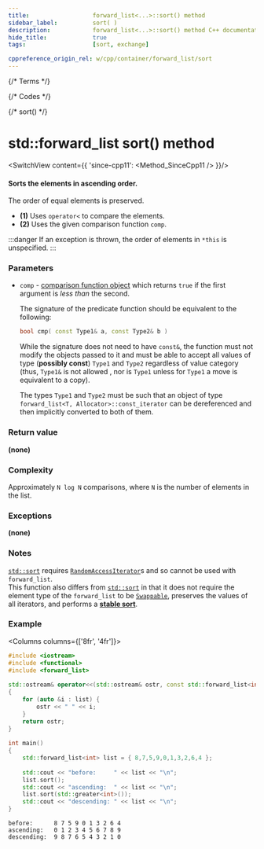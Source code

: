 ```yaml
---
title:					forward_list<...>::sort() method
sidebar_label:			sort( )
description:			forward_list<...>::sort() method C++ documentation
hide_title:				true
tags:					[sort, exchange]

cppreference_origin_rel: w/cpp/container/forward_list/sort
---
```


{/* Terms */}

{/* Codes */}

{/* sort() */}

# std::forward_list sort() method

<SwitchView content={{
	'since-cpp11': <Method_SinceCpp11 />
}}/>

#### Sorts the elements in **ascending** order.

The order of equal elements is preserved.

 - **(1)** Uses `operator<` to compare the elements.
 - **(2)** Uses the given comparison function `comp`.

:::danger
If an exception is thrown, the order of elements in `*this` is unspecified.
:::

### Parameters

 - `comp` - [comparison function object](/docs/named_req/Compare) which returns `true` if the first argument is *less than* the second.

	The signature of the predicate function should be equivalent to the following:
	```cpp
	bool cmp( const Type1& a, const Type2& b )
	```
	While the signature does not need to have `const&`, the function must not modify the objects passed to it and must be able to accept all values of type (**possibly const**) `Type1` and `Type2` regardless of value category (thus, `Type1&` is not allowed <Since v='cpp11'>, nor is <code>Type1</code> unless for <code>Type1</code> a move is equivalent to a copy</Since>).

	The types `Type1` and `Type2` must be such that an object of type `forward_list<T, Allocator>::const_iterator` can be dereferenced and then implicitly converted to both of them.

### Return value

**(none)**

### Complexity

Approximately `N log N` comparisons, where `N` is the number of elements in the list.

### Exceptions

**(none)**

### Notes

[`std::sort`](#) requires [`RandomAccessIterator`](/named_req/RandomAccessIterator)s and so cannot be used with `forward_list`.  
This function also differs from [`std::sort`](#) in that it does not require the element type of the `forward_list` to be [`Swappable`](/named_req/Swappable), preserves the values of all iterators, and performs a [**stable sort**](#).

### Example

<Columns columns={['8fr', '4fr']}>
<div>

```cpp title='Main.cpp' showLineNumbers
#include <iostream>
#include <functional>
#include <forward_list>
 
std::ostream& operator<<(std::ostream& ostr, const std::forward_list<int>& list)
{
    for (auto &i : list) {
        ostr << " " << i;
    }
    return ostr;
}
 
int main()
{
    std::forward_list<int> list = { 8,7,5,9,0,1,3,2,6,4 };
 
    std::cout << "before:     " << list << "\n";
    list.sort();
    std::cout << "ascending:  " << list << "\n";
    list.sort(std::greater<int>());
    std::cout << "descending: " << list << "\n";
}
```

</div>
<div>

```plaintext title="Output"
before:      8 7 5 9 0 1 3 2 6 4
ascending:   0 1 2 3 4 5 6 7 8 9
descending:  9 8 7 6 5 4 3 2 1 0
```

</div>
</Columns>
